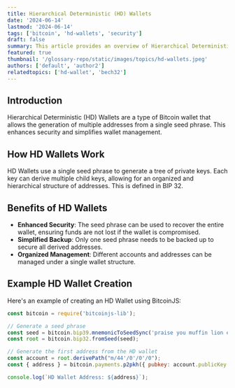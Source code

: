 ```yaml
---
title: Hierarchical Deterministic (HD) Wallets
date: '2024-06-14'
lastmod: '2024-06-14'
tags: ['bitcoin', 'hd-wallets', 'security']
draft: false
summary: This article provides an overview of Hierarchical Deterministic (HD) Wallets, their benefits, and how they enhance Bitcoin wallet management and security.
featured: true
thumbnail: '/glossary-repo/static/images/topics/hd-wallets.jpeg'
authors: ['default', 'author2']
relatedtopics: ['hd-wallet', 'bech32']
---
```


## Introduction

Hierarchical Deterministic (HD) Wallets are a type of Bitcoin wallet that allows the generation of multiple addresses from a single seed phrase. This enhances security and simplifies wallet management.

## How HD Wallets Work

HD Wallets use a single seed phrase to generate a tree of private keys. Each key can derive multiple child keys, allowing for an organized and hierarchical structure of addresses. This is defined in BIP 32.

## Benefits of HD Wallets

- **Enhanced Security**: The seed phrase can be used to recover the entire wallet, ensuring funds are not lost if the wallet is compromised.
- **Simplified Backup**: Only one seed phrase needs to be backed up to secure all derived addresses.
- **Organized Management**: Different accounts and addresses can be managed under a single wallet structure.

## Example HD Wallet Creation

Here's an example of creating an HD Wallet using BitcoinJS:

```js
const bitcoin = require('bitcoinjs-lib');

// Generate a seed phrase
const seed = bitcoin.bip39.mnemonicToSeedSync('praise you muffin lion enable neck grocery crumble super myself license ghost');
const root = bitcoin.bip32.fromSeed(seed);

// Generate the first address from the HD wallet
const account = root.derivePath("m/44'/0'/0'/0");
const { address } = bitcoin.payments.p2pkh({ pubkey: account.publicKey });

console.log(`HD Wallet Address: ${address}`);

